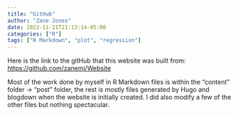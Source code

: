 ```yaml
---
title: "GitHub"
author: "Zane Jones"
date: 2022-11-21T21:13:14-05:00
categories: ["R"]
tags: ["R Markdown", "plot", "regression"]
---
```


Here is the link to the gitHub that this website was built from: <https://github.com/zanemj/Website>

Most of the work done by myself in R Markdown files is within the "content" folder -> "post" folder, the rest is mostly files generated by Hugo and blogdown when the website is initially created. I did also modify a few of the other files but nothing spectacular.